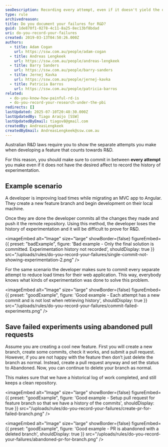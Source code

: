 ```yaml
---
seoDescription: Recording every attempt, even if it doesn't yield the desired results, helps prove R&D efforts and provides valuable experimentation history.
type: rule
archivedreason:
title: Do you document your failures for R&D?
guid: 1de870f1-0278-4c11-8a25-8ec13bf8bdad
uri: do-you-record-your-failures
created: 2019-03-13T04:50:26.000Z
authors:
  - title: Adam Cogan
    url: https://ssw.com.au/people/adam-cogan
  - title: Andreas Lengkeek
    url: https://ssw.com.au/people/andreas-lengkeek
  - title: Barry Sanders
    url: https://ssw.com.au/people/barry-sanders
  - title: Jernej Kavka
    url: https://ssw.com.au/people/jernej-kavka
  - title: Patricia Barros
    url: https://ssw.com.au/people/patricia-barros
related:
  - do-you-know-how-painful-rd-is
  - do-you-record-your-research-under-the-pbi
redirects: []
lastUpdated: 2025-07-10T20:48:30.000Z
lastUpdatedBy: Tiago Araújo [SSW]
lastUpdatedByEmail: tiagov8@gmail.com
createdBy: AndreasLengkeek
createdByEmail: AndreasLengkeek@ssw.com.au
---
```


Australian R&D laws require you to show the separate attempts you make when developing a feature that counts towards R&D.

For this reason, you should make sure to commit in between **every attempt** you make even if it does not have the desired affect to record the history of experimentation.
## Example scenario

A developer is improving load times while migrating an MVC app to Angular. They create a new feature branch and begin development on their local machine.

Once they are done the developer commits all the changes they made and push it the remote repository. Using this method, the developer loses the history of experimentation and it will be difficult to prove for R&D.

<imageEmbed
  alt="Image"
  size="large"
  showBorder={false}
  figureEmbed={{
    preset: "badExample",
    figure: 'Bad example - Only the final solution is committed. Experimentation history not recorded',
    shouldDisplay: true
  }}
  src="/uploads/rules/do-you-record-your-failures/single-commit-not-showing-experimentation-2.png"
/>

For the same scenario the developer makes sure to commit every separate attempt to reduce load times for their web application. This way, everybody knows what kinds of experimentation was done to solve this problem.

<imageEmbed
  alt="Image"
  size="large"
  showBorder={false}
  figureEmbed={{
    preset: "goodExample",
    figure: 'Good example - Each attempt has a new commit and is not lost when retrieving history',
    shouldDisplay: true
  }}
  src="/uploads/rules/do-you-record-your-failures/commit-failed-experiments.png"
/>

## Save failed experiments using abandoned pull requests

Assume you are creating a cool new feature. First you will create a new branch, create some commits, check it works, and submit a pull request. However, if you are not happy with the feature then don’t just delete the branch as normal. Instead, create a pull request anyway and set the status to Abandoned. Now, you can continue to delete your branch as normal.

This makes sure that we have a historical log of work completed, and still keeps a clean repository.

<imageEmbed
  alt="Image"
  size="large"
  showBorder={false}
  figureEmbed={{
    preset: "goodExample",
    figure: 'Good example - Setup pull request for feature branch so that we have a history of the commits',
    shouldDisplay: true
  }}
  src="/uploads/rules/do-you-record-your-failures/create-pr-for-failed-branch.png"
/>

<imageEmbed
  alt="Image"
  size="large"
  showBorder={false}
  figureEmbed={{
    preset: "goodExample",
    figure: 'Good example - PR is abandoned with a deleted branch',
    shouldDisplay: true
  }}
  src="/uploads/rules/do-you-record-your-failures/abandoned-pr-for-branch.png"
/>
